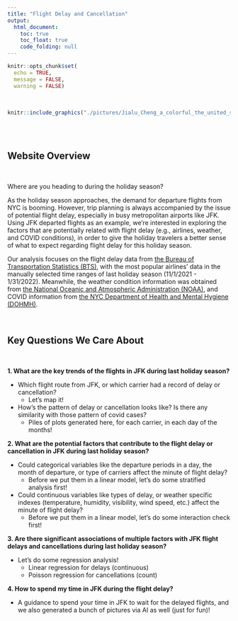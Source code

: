 ```yaml
---
title: "Flight Delay and Cancellation"
output: 
  html_document:
    toc: true
    toc_float: true
    code_folding: null
---
```


```r
knitr::opts_chunk$set(
  echo = TRUE,
  message = FALSE,
  warning = FALSE)
```

<style type="text/css">

h1.title {
  text-align: center;
}

</style>

&nbsp;

```r
knitr::include_graphics("./pictures/Jialu_Cheng_a_colorful_the_united_states_flight_route_map.png")
```

<br>
&nbsp;


## Website Overview
<br>

Where are you heading to during the holiday season? 

As the holiday season approaches, the demand for departure flights from NYC is booming. However, trip planning is always accompanied by the issue of potential flight delay, especially in busy metropolitan airports like JFK. Using JFK departed flights as an example, we’re interested in exploring the factors that are potentially related with flight delay (e.g., airlines, weather, and COVID conditions), in order to give the holiday travelers a better sense of what to expect regarding flight delay for this holiday season. 

Our analysis focuses on the flight delay data from [the Bureau of Transportation Statistics (BTS)](https://www.transtats.bts.gov/ONTIME/), with the most popular airlines’ data in the manually selected time ranges of last holiday season (11/1/2021 - 1/31/2022). Meanwhile, the weather condition information was obtained from [the National Oceanic and Atmospheric Administration (NOAA)](https://www.ncdc.noaa.gov/cdo-web/datatools/lcd), and COVID information from [the NYC Department of Health and Mental Hygiene (DOHMH)](https://data.cityofnewyork.us/Health/COVID-19-Daily-Counts-of-Cases-Hospitalizations-an/rc75-m7u3). 

&nbsp;

## Key Questions We Care About

<br>

**1. What are the key trends of the flights in JFK during last holiday season?**

  * Which flight route from JFK, or which carrier had a record of delay or cancellation? 
      *  Let's map it!
  * How's the pattern of delay or cancellation looks like? Is there any similarity with those pattern of covid cases? 
      *  Piles of plots generated here, for each carrier, in each day of the months!
  
  
**2. What are the potential factors that contribute to the flight delay or cancellation in JFK during last holiday season?**

  *  Could categorical variables like the departure periods in a day, the month of departure, or type of carriers affect the minute of flight delay? 
      *  Before we put them in a linear model, let's do some stratified analysis first!
  *  Could continuous variables like types of delay, or weather specific indexes (temperature, humidity, visibility, wind speed, etc.) affect the minute of flight delay? 
      *  Before we put them in a linear model, let's do some interaction check first!
  

**3. Are there significant associations of multiple factors with JFK flight delays and cancellations during last holiday season?**

  *  Let's do some regression analysis! 
      *  Linear regression for delays (continuous) 
      *  Poisson regression for cancellations (count)


**4. How to spend my time in JFK during the flight delay?**

  *  A guidance to spend your time in JFK to wait for the delayed flights, and we also generated a bunch of pictures via AI as well (just for fun)! 

<div class="tocify-extend-page" data-unique="tocify-extend-page" style="height: 0;"></div>
